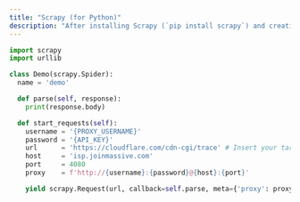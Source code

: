 ```yaml
---
title: "Scrapy (for Python)"
description: "After installing Scrapy (`pip install scrapy`) and creating a project (`scrapy startproject [project name]`), you can connect to the Massive Network by saving code like that below to a file in the new `[project name]/[project name]/spiders` subdirectory then running `scrapy crawl demo` from the top-level `[project name]` directory (Scrapy doesn’t seem to support HTTPS proxy connections, but you can use the [network’s HTTP port](/isp-proxies/authentication#http)):"
---
```


```python
import scrapy
import urllib

class Demo(scrapy.Spider):
  name = 'demo'

  def parse(self, response):
    print(response.body)

  def start_requests(self):
    username = '{PROXY_USERNAME}'
    password = '{API_KEY}'
    url      = 'https://cloudflare.com/cdn-cgi/trace' # Insert your target URL here
    host     = 'isp.joinmassive.com'
    port     = 4080
    proxy    = f'http://{username}:{password}@{host}:{port}'

    yield scrapy.Request(url, callback=self.parse, meta={'proxy': proxy})
```
